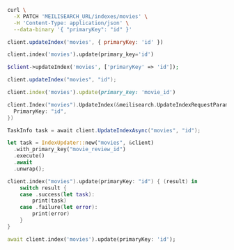 <CodeGroup>

```bash cURL
curl \
  -X PATCH 'MEILISEARCH_URL/indexes/movies' \
  -H 'Content-Type: application/json' \
  --data-binary '{ "primaryKey": "id" }'
```

```javascript JS
client.updateIndex('movies', { primaryKey: 'id' })
```

```python Python
client.index('movies').update(primary_key='id')
```

```php PHP
$client->updateIndex('movies', ['primaryKey' => 'id']);
```

```java Java
client.updateIndex("movies", "id");
```

```ruby Ruby
client.index('movies').update(primary_key: 'movie_id')
```

```go Go
client.Index("movies").UpdateIndex(&meilisearch.UpdateIndexRequestParams{
  PrimaryKey: "id",
})
```

```csharp C#
TaskInfo task = await client.UpdateIndexAsync("movies", "id");
```

```rust Rust
let task = IndexUpdater::new("movies", &client)
  .with_primary_key("movie_review_id")
  .execute()
  .await
  .unwrap();
```

```swift Swift
client.index("movies").update(primaryKey: "id") { (result) in
    switch result {
    case .success(let task):
        print(task)
    case .failure(let error):
        print(error)
    }
}
```

```dart Dart
await client.index('movies').update(primaryKey: 'id');
```
</CodeGroup>